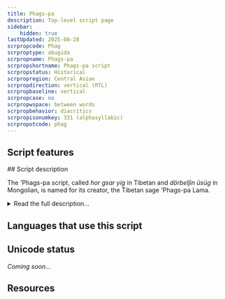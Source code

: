 ```yaml
---
title: Phags-pa
description: Top-level script page
sidebar:
    hidden: true
lastUpdated: 2025-08-28
scrpropcode: Phag
scrproptype: abugida
scrpropname: Phags-pa
scrpropshortname: Phags-pa script
scrpropstatus: Historical
scrpropregion: Central Asian
scrpropdirection: vertical (RTL)
scrpropbaseline: vertical
scrpropcase: no
scrpropwspace: between words
scrpropbehavior: diacritics
scrpropisonumkey: 331 (alphasyllabic)
scrpropotcode: phag
---
```



## Script features

<ScriptInfo />
## Script description

The 'Phags-pa script, called _hor gsar yig_ in Tibetan and _dörbelǰin üsüg_ in Mongolian, is named for its creator, the Tibetan sage 'Phags-pa Lama.

<details>
<summary>Read the full description...</summary>'Phags-pa was appointed 'National Perceptor' in 1264 by the emperor Khubila Khan, by whom he was ordered to devise a script in which all the languages of his empire - including Tibetan, Uyghur, Mongolian and Chinese - could be written. The new script met with limited success and only scanty accounts of its creation exist in the biographies written by 'Phags pa's disciples. Until the 1980s the bulk of research into the 'Phags-pa script was done outside of the old Mongol Empire and the script was thought to have enjoyed very limited use. However in the last twenty years there has been an increase in research into the script in China and Mongolia, which has uncovered more material than was previously thought to exist. Even taking these new discoveries into account, it still appears that 'Phags-pa use was sporadic.

The shapes of the letters were based in part on Tibetan _dbu can_ letters. There are forty-one letters used for writing 'Phags-pa. The script is an abugida; each letter represents either an independent vowel or a CV syllable having the inherent vowel /a/. Post-consonantal vowels other than /a/ are written using diacritics written linearly after (that is, below) the preceding consonant.

There are two versions of the script, one for writing texts and one for use on seals.
</details>

## Languages that use this script

<WsList script='Phag' wsMax='5' />

## Unicode status

_Coming soon..._

## Resources

<ScriptResources detailSummary='seemore' />

